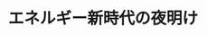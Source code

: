 ﻿---
title: "エネルギー新時代の夜明け"
category: "工学院"
vol: 42
interviewee: "岡崎・伏信 "
url: ""
tags: []
pdf: "42-3.pdf"
career: ""
preface: "世の中のありとあらゆる物理法則を支配しているエネルギー。これからの発展のために人類はいかにしてエネルギーを利用していけばよいのか？ そんなテーマで多様な角度から研究しているのが岡崎・伏信である。エネルギー資源問題などに深く切り込んでいる。"
---
